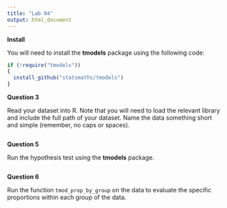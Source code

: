 ```yaml
---
title: "Lab 04"
output: html_document
---
```


**Install**

You will need to install the **tmodels** package using the following code:

```r
if (!require("tmodels"))
{
  install_github("statsmaths/tmodels")
}
```

**Question 3**

Read your dataset into R. Note that you will need to load the relevant
library and include the full path of your dataset. Name the data something
short and simple (remember, no caps or spaces).

```r

```

**Question 5**

Run the hypothesis test using the **tmodels** package.

```r

```

**Question 6**

Run the function `tmod_prop_by_group` on the data to evaluate the specific
proportions within each group of the data.

```r

```


